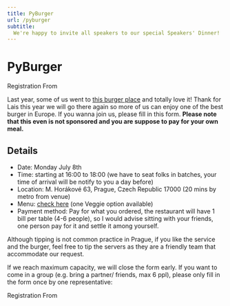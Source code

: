 ```yaml
---
title: PyBurger
url: /pyburger
subtitle:
  We're happy to invite all speakers to our special Speakers' Dinner!
---
```


# PyBurger

<div style={{textAlign: "center"}}>
    <ButtonLink href="https://forms.gle/5ckVcn4GY9svnyP9A">Registration From</ButtonLink>
</div>

Last year, some of us went to [this burger place](https://www.burgerman.cz/) and totally love it! Thank for Lais this year we will go there again so more of us can enjoy one of the best burger in Europe. If you wanna join us, please fill in this form. **Please note that this even is not sponsored and you are suppose to pay for your own meal.**

## Details

- Date: Monday July 8th
- Time:  starting at 16:00 to 18:00 (we have to seat folks in batches, your time of arrival will be notify to you a day before)
- Location: M. Horákové 63, Prague, Czech Republic 17000 (20 mins by metro from venue)
- Menu: [check here](https://www.burgerman.cz/assets/pdf/menu-en.pdf) (one Veggie option available)
- Payment method: Pay for what you ordered, the restaurant will have 1 bill per table (4-6 people), so I would advise sitting with your friends, one person pay for it and settle it among yourself.

Although tipping is not common practice in Prague, if you like the service and the burger, feel free to tip the servers as they are a friendly team that accommodate our request.

If we reach maximum capacity, we will close the form early. If you want to come in a group (e.g. bring a partner/ friends, max 6 ppl), please only fill in the form once by one representative:

<div style={{textAlign: "center"}}>
    <ButtonLink href="https://forms.gle/5ckVcn4GY9svnyP9A">Registration From</ButtonLink>
</div>
